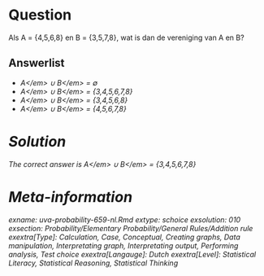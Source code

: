 Question
========

Als A = {4,5,6,8} en B = {3,5,7,8}, wat is dan de vereniging van A en B?

Answerlist
----------
* <em>A<\/em> &#8746; <em>B<\/em> = &#8709;
* <em>A<\/em> &#8746; <em>B<\/em> = {3,4,5,6,7,8}
* <em>A<\/em> &#8746; <em>B<\/em> = {3,4,5,6,8}
* <em>A<\/em> &#8746; <em>B<\/em> = {4,5,6,7,8}

Solution
========

The correct answer is  <em>A<\/em> &#8746; <em>B<\/em> = {3,4,5,6,7,8}

Meta-information
================
exname: uva-probability-659-nl.Rmd
extype: schoice
exsolution: 010
exsection: Probability/Elementary Probability/General Rules/Addition rule
exextra[Type]: Calculation, Case, Conceptual, Creating graphs, Data manipulation, Interpretating graph, Interpretating output, Performing analysis, Test choice
exextra[Langauge]: Dutch
exextra[Level]: Statistical Literacy, Statistical Reasoning, Statistical Thinking
